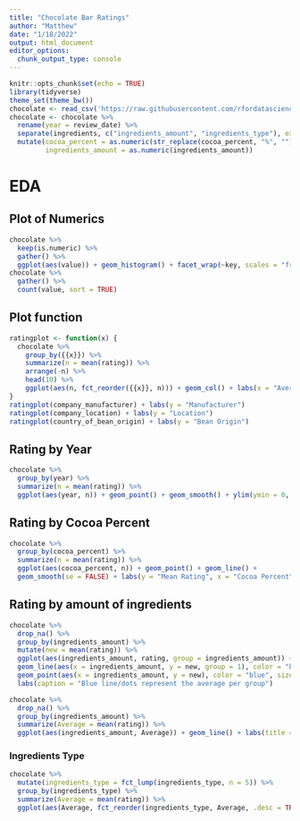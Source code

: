 ```yaml
---
title: "Chocolate Bar Ratings"
author: "Matthew"
date: "1/18/2022"
output: html_document
editor_options: 
  chunk_output_type: console
---
```


```r
knitr::opts_chunk$set(echo = TRUE)
library(tidyverse)
theme_set(theme_bw())
chocolate <- read_csv('https://raw.githubusercontent.com/rfordatascience/tidytuesday/master/data/2022/2022-01-18/chocolate.csv')
chocolate <- chocolate %>%
  rename(year = review_date) %>%
  separate(ingredients, c("ingredients_amount", "ingredients_type"), extra = "merge") %>%
  mutate(cocoa_percent = as.numeric(str_replace(cocoa_percent, "%", "")),
         ingredients_amount = as.numeric(ingredients_amount))
```

# EDA

## Plot of Numerics
```r
chocolate %>%
  keep(is.numeric) %>%
  gather() %>%
  ggplot(aes(value)) + geom_histogram() + facet_wrap(~key, scales = "free")
chocolate %>%
  gather() %>%
  count(value, sort = TRUE)
```

## Plot function
```r
ratingplot <- function(x) {
  chocolate %>%
    group_by({{x}}) %>%
    summarize(n = mean(rating)) %>%
    arrange(-n) %>%
    head(10) %>%
    ggplot(aes(n, fct_reorder({{x}}, n))) + geom_col() + labs(x = "Average Rating")
}
ratingplot(company_manufacturer) + labs(y = "Manufacturer")
ratingplot(company_location) + labs(y = "Location")
ratingplot(country_of_bean_origin) + labs(y = "Bean Origin")
```


## Rating by Year
```r
chocolate %>%
  group_by(year) %>%
  summarize(n = mean(rating)) %>%
  ggplot(aes(year, n)) + geom_point() + geom_smooth() + ylim(ymin = 0, ymax = 5)
```


## Rating by Cocoa Percent
```r
chocolate %>%
  group_by(cocoa_percent) %>%
  summarize(n = mean(rating)) %>%
  ggplot(aes(cocoa_percent, n)) + geom_point() + geom_line() + 
  geom_smooth(se = FALSE) + labs(y = "Mean Rating", x = "Cocoa Percent")
```


## Rating by amount of ingredients
```r
chocolate %>%
  drop_na() %>%
  group_by(ingredients_amount) %>%
  mutate(new = mean(rating)) %>%
  ggplot(aes(ingredients_amount, rating, group = ingredients_amount)) + geom_boxplot() + 
  geom_line(aes(x = ingredients_amount, y = new, group = 1), color = "blue") +
  geom_point(aes(x = ingredients_amount, y = new), color = "blue", size = 2) +
  labs(caption = "Blue line/dots represent the average per group")

chocolate %>%
  drop_na() %>%
  group_by(ingredients_amount) %>%
  summarize(Average = mean(rating)) %>%
  ggplot(aes(ingredients_amount, Average)) + geom_line() + labs(title = "Zoomed in")

```





### Ingredients Type
```r
chocolate %>%
  mutate(ingredients_type = fct_lump(ingredients_type, n = 5)) %>%
  group_by(ingredients_type) %>%
  summarize(Average = mean(rating)) %>%
  ggplot(aes(Average, fct_reorder(ingredients_type, Average, .desc = TRUE))) + geom_col() + labs(y = "Ingredients",
                                                                                                 x = "Average Rating")
```

